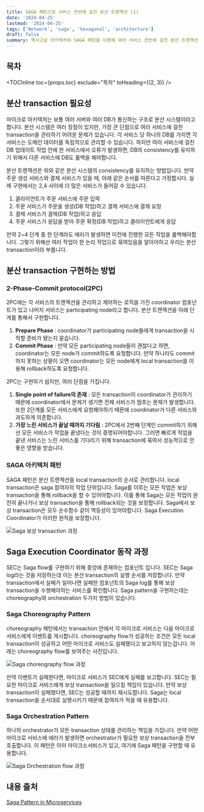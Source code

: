 ```yaml
---
title: SAGA 패턴으로 서비스 전반에 걸친 분산 트랜잭션 (1)
date: '2024-04-25'
lastmod: '2024-04-25'
tags: ['Network', 'saga', 'hexagonal', 'architecture']
draft: false
summary: 핵사고날 아키텍처와 SAGA 패턴을 이용해 여러 서비스 전반에 걸친 분산 트랜잭션 구현하기
---
```


## 목차

<TOCInline toc={props.toc} exclude="목차" toHeading={(2, 3)} />

## 분산 transaction 필요성

마이크로 아키텍처는 보통 여러 서버와 여러 DB가 통신하는 구조로 분산 시스템이라고 합니다.
분산 시스템은 여러 장점이 있지만, 가장 큰 단점으로 여러 서비스에 걸친 transaction을 관리하기 어려운 문제가 있습니다.
각 서비스 당 하나의 DB를 가지면 각 서비스는 도메인 데이터를 독립적으로 관리할 수 있습니다.
하지만 여러 서비스에 걸친 DB 업데이트 작업 안에 한 서비스에서 오류가 발생하면, DB의 consistency를 유지하기 위해서 다른 서비스에 DB도 롤백을 해야합니다.

분산 트랜잭션은 위와 같은 분산 시스템의 consistency를 유지하는 방법입니다.
만약 주문 생성 서비스와 결제 서비스가 있을 때, 아래 같은 순서를 따른다고 가정합시다.
실제 구현에서는 2,4 사이에 더 많은 서비스가 들어갈 수 있습니다.

1. 클라이언트가 주문 서비스에 주문 입력
2. 주문 서비스가 주문을 생성(DB 작업)하고 결제 서비스에 결제 요청
3. 결제 서비스가 결제(DB 작업)하고 응답
4. 주문 서비스가 응답을 받아 주문 확정(DB 작업)하고 클라이언트에게 응답

만약 2~4 단계 중 한 단계라도 에러가 발생하면 이전에 진행한 모든 작업을 롤백해야합니다. 그렇기 위해선 여러 작업이 한 논리 작업으로 묶여있음을 알아야하고 우리는 분산 transaction이라 부릅니다.

## 분산 transaction 구현하는 방법

### 2-Phase-Commit protocol(2PC)

2PC에는 각 서비스의 트랜젝션을 관리하고 제어하는 로직을 가진 coordinator 컴포넌트가 있고 나머지 서비스는 participating node라고 합니다.
분산 트랜젝션을 아래 단게를 통해서 구현합니다.

1. **Prepare Phase** : coordinator가 participating node들에게 transaction을 시작할 준비가 됐는지 묻습니다.
2. **Commit Phase** : 만약 모든 participating node들이 괜찮다고 하면, coordinator는 모든 node가 commit하도록 요청합니다. 만약 하나라도 commit하지 못하는 상황이 오면 coordinator는 모든 node에게 local transaction을 이용해 rollback하도록 요청합니다.

2PC는 구현하기 쉽지만, 여러 단점을 가집니다.

1. **Single point of failure의 존재** : 모든 transaction이 coordinator가 관리하기 때문에 coordinator에서 문제가 생기면 전체 서비스가 멈추는 문제가 발생합니다. 또한 2단계를 모든 서비스에게 요청해야하기 때문에 coordinator가 다른 서비스와 과도하게 의존합니다.
2. **가장 느린 서비스가 끝날 때까지 기다림** : 2PC에서 2번째 단계인 commit하기 위해선 모든 서비스가 작업을 끝냈다는 것이 증명되어야합니다. 그러면 빠르게 작업을 끝낸 서비스는 느린 서비스를 기다리기 위해 transaction에 묶여서 성능적으로 안 좋은 영향을 받습니다.

### SAGA 아키텍처 패턴

SAGA 패턴은 분산 트랜젝션을 local transaction의 순서로 관리합니다. local transaction은 saga 참여자의 작업 단위입니다.
Saga를 이루는 모든 작업은 보상 transaction을 통해 rollback을 할 수 있어야합니다.
이를 통해 Saga는 모든 작업이 완전히 끝나거나 보상 transaction을 통해 rollback되는 것을 보장합니다.
Saga에서 보상 transaction은 모두 순수함수 같이 멱등성이 있어야합니다. Saga Execution Coordinator가 이러한 원칙을 보장합니다.

<img alt="Saga 보상 transaction 과정" src="/static/images/network/saga-pattern.png" />

## Saga Execution Coordinator 동작 과정

SEC는 Saga flow를 구현하기 위해 중앙에 존재하는 컴포넌트 입니다. SEC는 Saga log라는 것을 저장하는데 이는 분산 transaction의 실행 순서를 저장합니다.
만약 transaction에서 실패가 일어나면 실패한 컴포넌트의 Saga log를 통해 보상 transaction을 수행해야하는 서비스를 확인합니다.
Saga pattern을 구현하는데는 choreography와 orchestration 두가지 방법이 있습니다.

### Saga Choreography Pattern

choreography 패턴에서는 transaction 안에서 각 마이크로 서비스는 다음 마이크로 서비스에게 이벤트를 게시합니다.
choreography flow가 성공하는 조건은 모든 local transaction이 성공하고 어떤 마이크로 서비스도 실패했다고 보고하지 않는겁니다.
아래는 choreography flow를 보여주는 사진입니다.

<img alt="Saga choreography flow 과정" src="/static/images/network/saga-coreography.png" />

만약 이벤트가 실패한다면, 마이크로 서비스가 SEC에게 실패를 보고합니다. SEC는 필요한 마이크로 서비스에게 보상 transaction을 일으킬 책임이 있습니다.
만약 보상 transaction이 실패했다면, SEC는 성공할 때까지 재시도합니다. Saga는 local transaction을 순서대로 실행시키기 때문에 참여자가 적을 때 유용합니다.

### Saga Orchestration Pattern

하나의 orchestrator가 모든 transaction 상태를 관리하는 책임을 가집니다.
만약 어떤 마이크로 서비스에 에러가 발생하면 orchestrator가 필요한 보상 transaction을 전부 호출합니다.
이 패턴은 이미 마이크소서비스가 있고, 여기에 Saga 패턴을 구현할 때 유용합니다.

<img alt="Saga Orchestration flow 과정" src="/static/images/network/saga-orchestration.png" />

## 내용 출처

[Saga Pattern in Microservices](https://www.baeldung.com/cs/saga-pattern-microservices)
